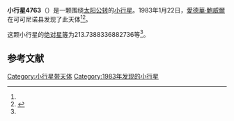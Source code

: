 {{Infobox planet
| bgcolour = #FFFFC0
| name = 4763 Ride
| symbol = 
| image = 
| caption = 
| discovery = yes
| discovery_ref = 
| discoverer = [[愛德華·鮑威爾|愛德華·鮑威爾]]
| discovery_site = [[可可尼诺县|可可尼诺县]] 
| discovered = 1983年1月22日
| designations = yes
| mp_name = 
| named_after = 
| alt_names = 1983 BM/ 1972 TS5 / 1989 QA / A918 EM
| mp_category = [[主带小行星|主带小行星]]
| orbit_ref = <ref name="a">[http://ssd.jpl.nasa.gov/sbdb.cgi?sstr=4763 4763 Ride] {{Wayback|url=http://ssd.jpl.nasa.gov/sbdb.cgi?sstr=4763 |date=20201124010552 }}，小行星數據庫瀏覽器（JPL Small-Body Database Browser）－[[美国国家航空航天局|美国国家航空航天局]]喷气推进实验室</ref>
| epoch = 2456400.5 (2013年4月18日更新)
| aphelion = {{convert|2.924272753498233|AU|km|3|abbr=on|lk=out}}
| perihelion = {{convert|2.392492766103466|AU|km|3|abbr=on}}
| semimajor = {{convert|2.658382759800849|AU|km|3|abbr=on}}
| eccentricity = 0.100019455
| period = 1583.159585 [[日|日]]<br />4.33[[儒略年|儒略年]]
| avg_speed = 
| inclination = 11.39997012936806
| asc_node = 333.1961924247972
| mean_anomaly = 
| arg_peri = 213.7388336882736
| satellites = 
| physical_characteristics = yes
| dimensions = 
| mass = 
| density = 
| surface_grav = 
| escape_velocity = 
| sidereal_day = 
| axial_tilt = 
| pole_ecliptic_lat = 
| pole_ecliptic_lon = 
| albedo = 
| temperatures= 
| temp_name1 = 
| mean_temp_1 = 
| max_temp_1 = 
| temp_name2 = 
| max_temp_2 = 
| spectral_type = 
| abs_magnitude = 213.7388336882736
}}

'''小行星4763'''（{{lang-en|4763 Ride}}）是一颗围绕[[太阳|太阳]][[公转|公转]]的[[小行星|小行星]]。1983年1月22日，[[愛德華·鮑威爾|愛德華·鮑威爾]]在可可尼诺县发现了此天体<ref name="a" /><ref>{{cite news|title=小行星列表|url=http://cfa-www.harvard.edu/iau/lists/NumberedMPs.txt|accessdate=2013-07-08|newspaper=哈佛大学|archive-date=2008-05-17|archive-url=https://web.archive.org/web/20080517010638/http://cfa-www.harvard.edu/iau/lists/NumberedMPs.txt|dead-url=no}}</ref>。

这颗小行星的[[绝对星等|绝对星等]]为213.7388336882736等<ref name="a" />。

==参考文献==
{{reflist}}
{{Minor Planet Number|[[小行星4762|小行星4762]]|[[小行星4764|小行星4764]]}}

{{小天体}}

[[Category:小行星带天体|Category:小行星带天体]]
[[Category:1983年发现的小行星|Category:1983年发现的小行星]]

{{asteroid-stub}}
